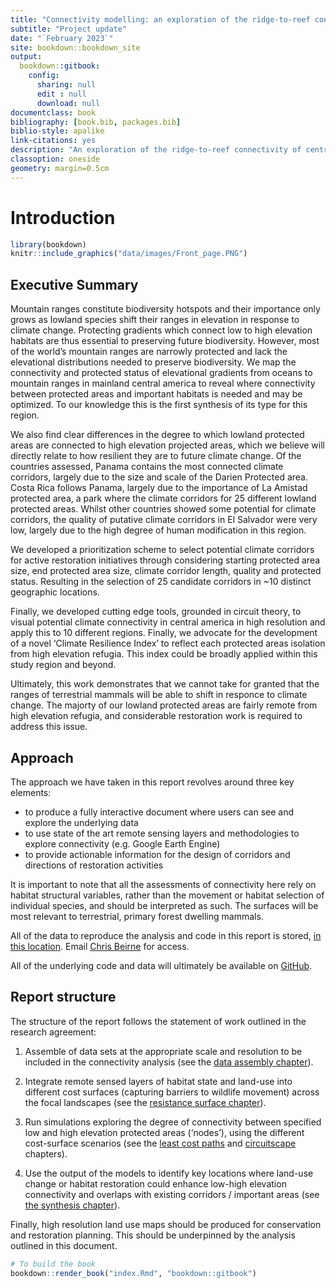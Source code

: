 ```yaml
--- 
title: "Connectivity modelling: an exploration of the ridge-to-reef connectivity of central America"
subtitle: "Project update"
date: "`February 2023`"
site: bookdown::bookdown_site
output:
  bookdown::gitbook: 
    config: 
      sharing: null
      edit : null
      download: null
documentclass: book
bibliography: [book.bib, packages.bib]
biblio-style: apalike
link-citations: yes
description: "An exploration of the ridge-to-reef connectivity of central America"
classoption: oneside
geometry: margin=0.5cm
---
```



# Introduction {#intro}

```r
library(bookdown)
knitr::include_graphics("data/images/Front_page.PNG")
```

## Executive Summary

Mountain ranges constitute biodiversity hotspots and their importance only grows as lowland species shift their ranges in elevation in response to climate change. Protecting gradients which connect low to high elevation habitats are thus essential to preserving future biodiversity. However, most of the world’s mountain ranges are narrowly protected and lack the elevational distributions needed to preserve biodiversity. We map the connectivity and protected status of elevational gradients from oceans to mountain ranges in mainland central america to reveal where connectivity between protected areas and important habitats is needed and may be optimized. To our knowledge this is the first synthesis of its type for this region.

We also find clear differences in the degree to which lowland protected areas are connected to high elevation projected areas, which we believe will directly relate to how resilient they are to future climate change. Of the countries assessed, Panama contains the most connected climate corridors, largely due to the size and scale of the Darien Protected area. Costa Rica follows Panama, largely due to the importance of La Amistad protected area, a park where the climate corridors for 25 different lowland protected areas. Whilst other countries showed some potential for climate corridors, the quality of putative climate corridors in El Salvador were very low, largely due to the high degree of human modification in this region.  

We developed a prioritization scheme to select potential climate corridors for active restoration initiatives through considering starting protected area size, end protected area size, climate corridor length, quality and protected status. Resulting in the selection of 25 candidate corridors in ~10 distinct geographic locations.

Finally, we developed cutting edge tools, grounded in circuit theory, to visual potential climate connectivity in central america in high resolution and apply this to 10 different regions. Finally,  we advocate for the development of a novel 'Climate Resilience Index' to reflect each protected areas isolation from high elevation refugia. This index could be broadly applied within this study region and beyond. 

Ultimately, this work demonstrates that we cannot take for granted that the ranges of terrestrial mammals will be able to shift in responce to climate change. The majorty of our lowland protected areas are fairly remote from high elevation refugia, and considerable restoration work is required to address this issue. 

## Approach
The approach we have taken in this report revolves around three key elements:

- to produce a fully interactive document where users can see and explore the underlying data
- to use state of the art remote sensing layers and methodologies to explore connectivity (e.g. Google Earth Engine)
- to provide actionable information for the design of corridors and directions of restoration activities

It is important to note that all the assessments of connectivity here rely on habitat structural variables, rather than the movement or habitat selection of individual species, and should be interpreted as such. The surfaces will be most relevant to terrestrial, primary forest dwelling mammals.

All of the data to reproduce the analysis and code in this report is stored, [in this location](https://drive.google.com/drive/folders/1DQNtNzUbqjZsT1kXZGW2fzHFFf7Y7kcZ?usp=sharing). Email [Chris Beirne](chrisbeirne@osaconservation.org) for access. 

All of the underlying code and data will ultimately be available on [GitHub](https://github.com/ChrisBeirne/Osa-Conservation-Connectivity-Project). 

## Report structure

The structure of the report follows the statement of work outlined in the research agreement:

1) Assemble of data sets at the appropriate scale and resolution to be included in the connectivity analysis (see the [data assembly chapter](#data-assembly)).

2) Integrate remote sensed layers of habitat state and land-use into different cost surfaces (capturing barriers to wildlife movement) across the focal landscapes (see the [resistance surface chapter](#cost-surface)). 

3) Run simulations exploring the degree of connectivity between specified low and high elevation protected areas (‘nodes’), using the different cost-surface scenarios (see the [least cost paths](#lcp) and [circuitscape](#circuitscape) chapters). 

4) Use the output of the models to identify key locations where land-use change or habitat restoration could enhance low-high elevation connectivity and overlaps with existing corridors / important areas (see [the synthesis chapter](#synthesis)). 

Finally, high resolution land use maps should be produced for conservation and restoration planning. This should be underpinned by the analysis outlined in this document.


```r
# To build the book
bookdown::render_book("index.Rmd", "bookdown::gitbook")

```


